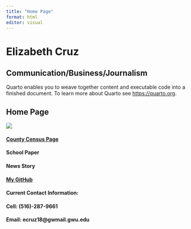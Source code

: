 ```yaml
---
title: "Home Page"
format: html
editor: visual
---
```


# Elizabeth Cruz

## Communication/Business/Journalism

Quarto enables you to weave together content and executable code into a finished document. To learn more about Quarto see <https://quarto.org>.

## Home Page

![](HEADSHOT-%20Elizabeth%20Cruz%20.jpg)

#### [County Census Page](https://10ce765c8b634adc82a60beba415adf9.app.posit.cloud/p/9ede8716/)

#### School Paper

#### News Story

#### [My GitHub](https://github.com/Lizzycruz/MyWebsite-)

#### Current Contact Information:

#### Cell: (516)-287-9661

#### Email: ecruz18\@gwmail.gwu.edu
